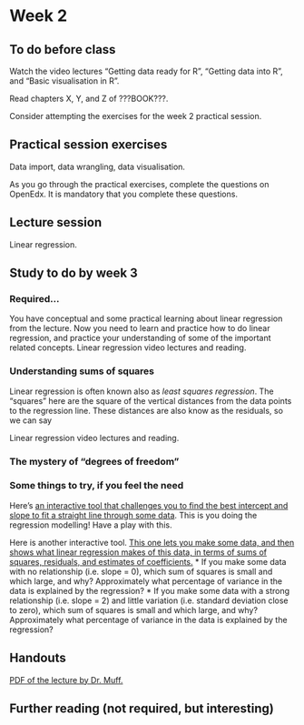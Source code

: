 # Week 2 {-}

## To do before class {-}

Watch the video lectures "Getting data ready for R", "Getting data into R", and "Basic visualisation in R".

Read chapters X, Y, and Z of ???BOOK???.

Consider attempting the exercises for the week 2 practical session.



## Practical session exercises {-}

Data import, data wrangling, data visualisation.

As you go through the practical exercises, complete the questions on OpenEdx. It is mandatory that you complete these questions.



## Lecture session {-}

Linear regression.



## Study to do by week 3 {-}


### Required...

You have conceptual and some practical learning about linear regression from the lecture. Now you need to learn and practice how to do linear regression, and practice your understanding of some of the important related concepts.
Linear regression video lectures and reading.

### Understanding sums of squares

Linear regression is often known also as *least squares regression*. The "squares" here are the square of the vertical distances from the data points to the regression line. These distances are also know as the residuals, so we can say 

Linear regression video lectures and reading.

### The mystery of "degrees of freedom"


### Some things to try, if you feel the need

Here's [an interactive tool that challenges you to find the best intercept and slope to fit a straight line through some data](https://gallery.shinyapps.io/simple_regression/). This is you doing the regression modelling! Have a play with this.

Here is another interactive tool. [This one lets you make some data, and then shows what linear regression makes of this data, in terms of sums of squares, residuals, and estimates of coefficients.](https://paternogbc.shinyapps.io/SS_regression/)
* If you make some data with no relationship (i.e. slope = 0), which sum of squares is small and which large, and why? Approximately what percentage of variance in the data is explained by the regression?
* If you make some data with a strong relationship (i.e. slope = 2) and little variation (i.e. standard deviation close to zero), which sum of squares is small and which large, and why? Approximately what percentage of variance in the data is explained by the regression?



## Handouts {-}

[PDF of the lecture by Dr. Muff.](\lectures\week2\BIO144_2017_week2.pdf)


## Further reading (not required, but interesting) {-}


